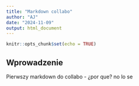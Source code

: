```yaml
---
title: "Markdown collabo"
author: "AJ"
date: "2024-11-09"
output: html_document
---
```


```r
knitr::opts_chunk$set(echo = TRUE)
```

## Wprowadzenie

Pierwszy markdown do collabo - ¿por que? no lo se

